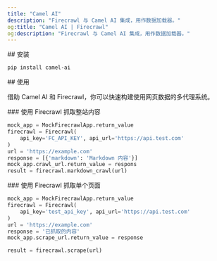 ```yaml
---
title: "Camel AI"
description: "Firecrawl 与 Camel AI 集成，用作数据加载器。"
og:title: "Camel AI | Firecrawl"
og:description: "Firecrawl 与 Camel AI 集成，用作数据加载器。"
---
```


<div id="installation">
  ## 安装
</div>

```bash
pip install camel-ai

```


<div id="usage">
  ## 使用
</div>

借助 Camel AI 和 Firecrawl，你可以快速构建使用网页数据的多代理系统。

<div id="using-firecrawl-to-gather-an-entire-website">
  ### 使用 Firecrawl 抓取整站内容
</div>

```python
mock_app = MockFirecrawlApp.return_value
firecrawl = Firecrawl(
    api_key='FC_API_KEY', api_url='https://api.test.com'
)
url = 'https://example.com'
response = [{'markdown': 'Markdown 内容'}]
mock_app.crawl_url.return_value = respons
result = firecrawl.markdown_crawl(url)
```


<div id="using-firecrawl-to-gather-a-single-page">
  ### 使用 Firecrawl 抓取单个页面
</div>

```python
mock_app = MockFirecrawlApp.return_value
firecrawl = Firecrawl(
    api_key='test_api_key', api_url='https://api.test.com'
)
url = 'https://example.com'
response = '已抓取的内容'
mock_app.scrape_url.return_value = response

result = firecrawl.scrape(url)
```
